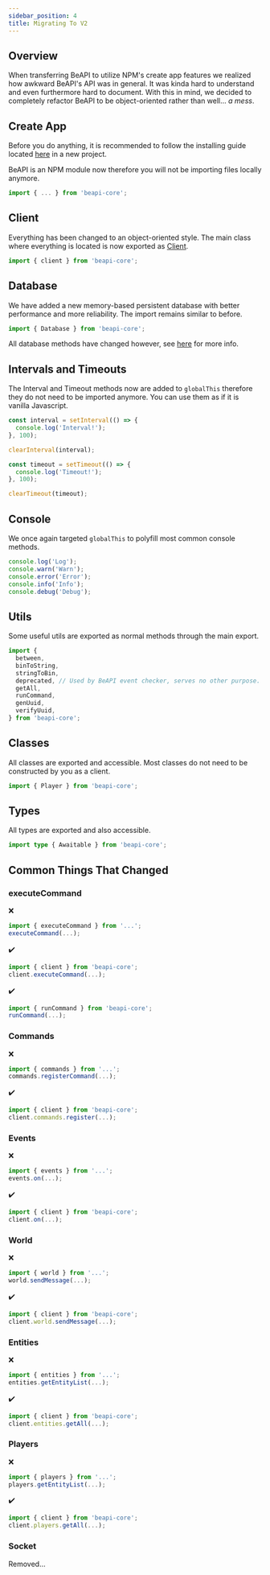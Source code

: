 ```yaml
---
sidebar_position: 4
title: Migrating To V2
---
```


## Overview
When transferring BeAPI to utilize NPM's create app features we realized how
awkward BeAPI's API was in general. It was kinda hard to understand and
even furthermore hard to document. With this in mind, we decided to completely
refactor BeAPI to be object-oriented rather than well... *a mess*.

## Create App
Before you do anything, it is recommended to follow the installing guide located
[here](/docs/starting#scaffolding-your-first-project) in a new project.

BeAPI is an NPM module now therefore you will not be importing files locally anymore.

```ts
import { ... } from 'beapi-core';
```

## Client
Everything has been changed to an object-oriented style. The main class where
everything is located is now exported as [Client](/docs/classes/client).

```ts
import { client } from 'beapi-core';
```

## Database
We have added a new memory-based persistent database with better performance and
more reliability. The import remains similar to before.

```ts
import { Database } from 'beapi-core';
```

All database methods have changed however, see [here](/docs/classes/database) for more info.

## Intervals and Timeouts
The Interval and Timeout methods now are added to `globalThis` therefore they do not need to
be imported anymore. You can use them as if it is vanilla Javascript.

```ts
const interval = setInterval(() => {
  console.log('Interval!');
}, 100);

clearInterval(interval);

const timeout = setTimeout(() => {
  console.log('Timeout!');
}, 100);

clearTimeout(timeout);
```

## Console
We once again targeted `globalThis` to polyfill most common console methods.

```ts
console.log('Log');
console.warn('Warn');
console.error('Error');
console.info('Info');
console.debug('Debug');
```

## Utils
Some useful utils are exported as normal methods through the main export.

```ts
import {
  between,
  binToString,
  stringToBin,
  deprecated, // Used by BeAPI event checker, serves no other purpose.
  getAll,
  runCommand,
  genUuid,
  verifyUuid,
} from 'beapi-core';
```

## Classes
All classes are exported and accessible. Most classes do not need to be constructed by you as a client.

```ts
import { Player } from 'beapi-core';
```

## Types
All types are exported and also accessible.

```ts
import type { Awaitable } from 'beapi-core';
```

## Common Things That Changed

### executeCommand
❌
```ts
import { executeCommand } from '...';
executeCommand(...);
```

✔️
```ts
import { client } from 'beapi-core';
client.executeCommand(...);
```
✔️
```ts
import { runCommand } from 'beapi-core';
runCommand(...);
```

### Commands
❌
```ts
import { commands } from '...';
commands.registerCommand(...);
```

✔️
```ts
import { client } from 'beapi-core';
client.commands.register(...);
```

### Events
❌
```ts
import { events } from '...';
events.on(...);
```

✔️
```ts
import { client } from 'beapi-core';
client.on(...);
```

### World
❌
```ts
import { world } from '...';
world.sendMessage(...);
```

✔️
```ts
import { client } from 'beapi-core';
client.world.sendMessage(...);
```

### Entities
❌
```ts
import { entities } from '...';
entities.getEntityList(...);
```

✔️
```ts
import { client } from 'beapi-core';
client.entities.getAll(...);
```

### Players
❌
```ts
import { players } from '...';
players.getEntityList(...);
```

✔️
```ts
import { client } from 'beapi-core';
client.players.getAll(...);
```

### Socket
Removed...
